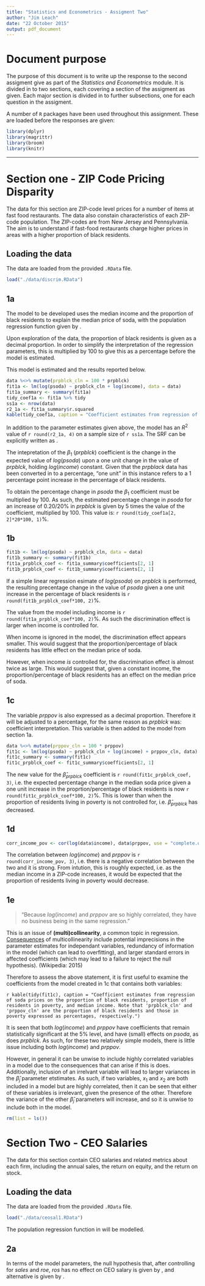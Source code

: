 ```yaml
---
title: "Statistics and Econometrics - Assigment Two"
author: "Jim Leach"
date: "22 October 2015"
output: pdf_document
---
```


# Document purpose

The purpose of this document is to write up the response to the second assigment give as part of the _Statistics and Econometrics_ module. It is divided in to two sections, each covering a section of the assigment as given. Each major section is divided in to further subsections, one for each question in the assigment.

A number of `R` packages have been used throughout this assignment. These are loaded before the responses are given:

```r
library(dplyr)
library(magrittr)
library(broom)
library(knitr)
```

***

# Section one - ZIP Code Pricing Disparity

The data for this section are ZIP-code level prices for a number of items at fast food restaurants. The data also constain characteristics of each ZIP-code population. The ZIP-codes are from New Jersey and Pennsylvania.  The aim is to understand if fast-food restaurants charge higher prices in areas with a higher proportion of black residents.

## Loading the data

The data are loaded from the provided `.RData` file.

```r
load("./data/discrim.RData")
```


## 1a

The model to be developed uses the median income and the proportion of black residents to explain the median price of soda, with the population regression function given by \eqref{eq:prf1}.

\begin{equation} \label{eq:prf1}
log(psoda) = \beta_0 + \beta_1prpblck + \beta_2log(income) + u
\end{equation}

Upon exploration of the data, the proportion of black residents is given as a decimal proportion. In order to simplify the interpretation of the regression parameters, this is multiplied by 100 to give this as a percentage before the model is estimated.

This model is estimated and the results reported below.

```r
data %<>% mutate(prpblck_cln = 100 * prpblck)
fit1a <- lm(log(psoda) ~ prpblck_cln + log(income), data = data)
fit1a_summary <- summary(fit1a)
tidy_coef1a <- fit1a %>% tidy
ss1a <- nrow(data)
r2_1a <- fit1a_summary$r.squared
kable(tidy_coef1a, caption = "Coefficient estimates from regression of soda prices on the proportion of black residents, and median income. Note that 'prpblck_cln' is the proportion of black residents expressed as a percentage.")
```

In addition to the parameter estimates given above, the model has an $R^2$ value of `r round(r2_1a, 4)` on a sample size of `r ss1a`. The SRF can be explicitly written as \eqref{eq:srf1}.

\begin{equation} \label{eq:srf1}
log(psoda)  = `r round(tidy_coef1a[1,2], 3)` + `r round(tidy_coef1a[2, 2], 3)`prpblck + `r round(tidy_coef1a[3, 2], 3)`log(income) + \hat{u}
\end{equation}

The intepretation of the $\beta_1$ ($prpblck$) coefficient is the change in the expected value of $log(psoda)$ upon a one unit change in the value of $prpblck$, holding $log(income)$ constant. Given that the $prpblack$ data has been converted in to a percentage, "one unit" in this instance refers to a 1 percentage point increase in the percentage of black residents.

To obtain the percentage change in $psoda$ the $\beta_1$ coefficient must be multiplied by 100. As such, the estimated percentage change in $psoda$ for an increase of 0.20/20% in $prpblck$ is given by 5 times the value of the coefficient, multiplied by 100. This value is: `r round(tidy_coef1a[2, 2]*20*100, 1)`%.

## 1b

```r
fit1b <- lm(log(psoda) ~ prpblck_cln, data = data)
fit1b_summary <- summary(fit1b)
fit1a_prpblck_coef <- fit1a_summary$coefficients[2, 1]
fit1b_prpblck_coef <- fit1b_summary$coefficients[2, 1]
```

If a simple linear regression esimate of $log(psoda)$ on $prpblck$ is performed, the resulting precentage change in the value of $psoda$ given a one unit increase in the percentage of black residents is `r round(fit1b_prpblck_coef*100, 2)`%.

The value from the model including income is `r round(fit1a_prpblck_coef*100, 2)`%. As such the discrimination effect is larger when income is controlled for. 

When income is ignored in the model, the discrimination effect appears smaller. This would suggest that the proportion/percentage of black residents has little effect on the median price of soda. 

However, when income _is_ controlled for, the discrimination effect is almost twice as large. This would suggest that, given a constant income, the proportion/percentage of black residents has an effect on the median price of soda.

## 1c

The variable $prppov$ is also expressed as a decimal proportion. Therefore it will be adjusted to a percentage, for the same reason as $prpblck$ was: coefficient interpretation. This variable is then added to the model from section 1a.

```r
data %<>% mutate(prppov_cln = 100 * prppov)
fit1c <- lm(log(psoda) ~ prpblck_cln + log(income) + prppov_cln, data)
fit1c_summary <- summary(fit1c)
fit1c_prpblck_coef <- fit1c_summary$coefficients[2, 1]
```

The new value for the $\hat\beta_{prpblck}$ coefficient is `r round(fit1c_prpblck_coef, 3)`, i.e. the expected percentage change in the median soda price given a one unit increase in the proprtion/percentage of black residents is now `r round(fit1c_prpblck_coef*100, 2)`%. This is lower than when the proportion of residents living in poverty is not controlled for, i.e. $\hat\beta_{prpblck}$ has decreased.

## 1d

```r
corr_income_pov <- cor(log(data$income), data$prppov, use = "complete.obs")
```

The correlation between $log(income)$ and $prppov$ is `r round(corr_income_pov, 3)`, i.e. there is a negative correlation between the two and it is strong. From intution, this is roughly expected, i.e. as the median income in a ZIP-code increases, it would be expected that the proportion of residents living in poverty would decrease.

## 1e

> "Because $log(income)$ and $prppov$ are so highly correlated, they have no business being in the same regression."

This is an issue of __(multi)collinearity__, a common topic in regression. [Consequences](https://en.wikipedia.org/wiki/Multicollinearity#Consequences_of_multicollinearity) of multicollinearity include potential imprecisions in the parameter estimates for independant variables, redundancy of information in the model (which can lead to overfitting), and larger standard errors in affected coefficients (which may lead to a failure to reject the null hypothesis). (Wikipedia: 2015)

Therefore to assess the above statement, it is first useful to examine the coefficients from the model created in 1c that contains both variables:

`r kable(tidy(fit1c), caption = "Coefficient estimates from regression of soda prices on the proportion of black residents, proportion of residents in poverty, and median income. Note that 'prpblck_cln' and 'prppov_cln' are the proportion of black residents and those in poverty expressed as percentages, respectively.")`

It is seen that both $log(income)$ and $prppov$ have coefficients that remain statistically significant at the 5% level, and have (small) effects on $psoda$, as does $prpblck$. As such, for these two relatively simple models, there is little issue including both $log(income)$ and $prppov$.

However, in general it can be unwise to include highly correlated variables in a model due to the consequences that can arise if this is does. Additionally, inclusion of an irrelvant variable will lead to larger variances in the $\hat\beta_j$ parameter etstimates. As such, if two variables, $x_1$ and $x_2$ are both included in a model but are highly correlated, then it can be seen that either of these variables is irrelevant, given the presence of the other. Therefore the variance of the other $\hat\beta_j$ parameters will increase, and so it is unwise to include both in the model.

```r
rm(list = ls())
```

# Section Two - CEO Salaries


The data for this section contain CEO salaries and related metrics about each firm, including the annual sales, the return on equity, and the return on stock.

## Loading the data

The data are loaded from the provided `.RData` file.

```r
load("./data/ceosal1.RData")
```

The population regression function in \eqref{eq:prf2} will be modelled.

\begin{equation} \label{eq:prf2}
log(salary) = \beta_0 + \beta_1log(sales) + \beta_2roe + \beta_3ros + u
\end{equation}

## 2a

In terms of the model parameters, the null hypothesis that, after controlling for $sales$ and $roe$, $ros$ has no effect on CEO salary is given by \eqref{eq:2anull}, and alternative is given by \eqref{eq:2aalt}.

\begin{equation} \label{eq:2anull}
H_0 : \beta_{ros} = 0
\end{equation}

\begin{equation} \label{eq:2aalt}
H_a : \beta_{ros} \neq 0
\end{equation}


